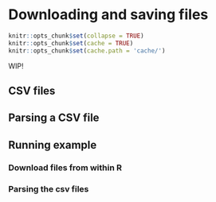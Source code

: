 # Downloading and saving files {#files}

``` r
knitr::opts_chunk$set(collapse = TRUE)
knitr::opts_chunk$set(cache = TRUE)
knitr::opts_chunk$set(cache.path = 'cache/')
```

WIP!

## CSV files

## Parsing a CSV file

## Running example

### Download files from within R


### Parsing the csv files  
